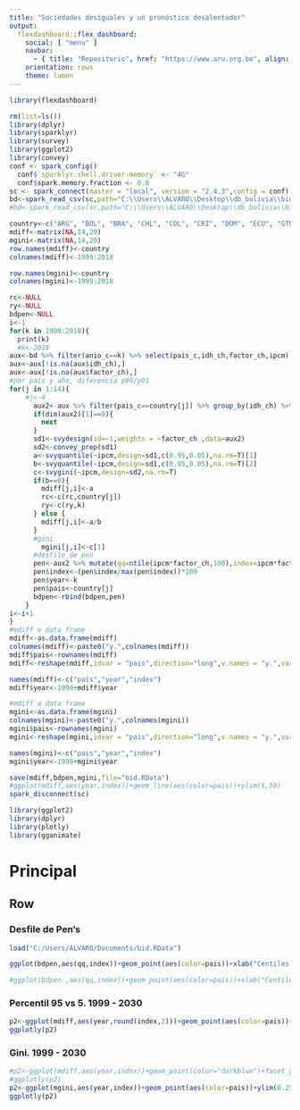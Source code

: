 ```yaml
---
title: "Sociedades desiguales y un pronóstico desalentador"
output: 
  flexdashboard::flex_dashboard:
    social: [ "menu" ]
    navbar:
      - { title: "Repositorio", href: "https://www.aru.org.bo", align: right }
    orientation: rows
    theme: lumen
---
```


```r
library(flexdashboard)
```

```r
rm(list=ls())
library(dplyr)
library(sparklyr)
library(survey)
library(ggplot2)
library(convey)
conf <- spark_config()
  conf$`sparklyr.shell.driver-memory` <- "4G"
  conf$spark.memory.fraction <- 0.8 
sc <- spark_connect(master = "local", version = "2.4.3",config = conf)  
bd<-spark_read_csv(sc,path="C:\\Users\\ALVARO\\Desktop\\db_bolivia\\bid\\bid.csv",name="bid")
#bd<-spark_read_csv(sc,path="C:\\Users\\ALVARO\\Desktop\\db_bolivia\\bid\\bidsample.csv",name="bid")

country<-c("ARG", "BOL", "BRA", "CHL", "COL", "CRI", "DOM", "ECU", "GTM", "MEX", "PER", "PRY", "SLV", "URY")
mdiff<-matrix(NA,14,20)
mgini<-matrix(NA,14,20)
row.names(mdiff)<-country
colnames(mdiff)<-1999:2018

row.names(mgini)<-country
colnames(mgini)<-1999:2018

rc<-NULL
ry<-NULL
bdpen<-NULL
i<-1
for(k in 1999:2018){
  print(k)
  #k<-2018
aux<-bd %>% filter(anio_c==k) %>% select(pais_c,idh_ch,factor_ch,ipcm) %>% mutate(idh_ch=as.numeric(idh_ch),factor_ch=as.numeric(factor_ch),ipcm=as.numeric(ipcm)) %>% collect() 
aux<-aux[!is.na(aux$idh_ch),]
aux<-aux[!is.na(aux$factor_ch),]
#por país y año, diferencia p99/p01
for(j in 1:14){
    #j<-4
      aux2<-aux %>% filter(pais_c==country[j]) %>% group_by(idh_ch) %>% summarise(ipcm=max(ipcm),factor_ch=max(factor_ch))
      if(dim(aux2)[1]==0){
        next
      }
      sd1<-svydesign(id=~1,weights = ~factor_ch ,data=aux2)
      sd2<-convey_prep(sd1)
      a<-svyquantile(~ipcm,design=sd1,c(0.95,0.05),na.rm=T)[1]
      b<-svyquantile(~ipcm,design=sd1,c(0.95,0.05),na.rm=T)[2]
      c<-svygini(~ipcm,design=sd2,na.rm=T)
      if(b==0){
        mdiff[j,i]<-a
        rc<-c(rc,country[j])
        ry<-c(ry,k)
      } else {
        mdiff[j,i]<-a/b
      }
      #gini 
        mgini[j,i]<-c[1]
      #desfile de pen
      pen<-aux2 %>% mutate(qq=ntile(ipcm*factor_ch,100),index=ipcm*factor_ch) %>% group_by(qq) %>% summarise(index=sum(index))
      pen$index<-(pen$index/max(pen$index))*100
      pen$year<-k
      pen$pais<-country[j]
      bdpen<-rbind(bdpen,pen)
    }
i<-i+1
}
#mdiff a data frame
mdiff<-as.data.frame(mdiff)
colnames(mdiff)<-paste0("y.",colnames(mdiff))
mdiff$pais<-rownames(mdiff)
mdiff<-reshape(mdiff,idvar = "pais",direction="long",v.names = "y.",varying = list(1:20))

names(mdiff)<-c("pais","year","index")
mdiff$year<-1998+mdiff$year

#mdiff a data frame
mgini<-as.data.frame(mgini)
colnames(mgini)<-paste0("y.",colnames(mgini))
mgini$pais<-rownames(mgini)
mgini<-reshape(mgini,idvar = "pais",direction="long",v.names = "y.",varying = list(1:20))

names(mgini)<-c("pais","year","index")
mgini$year<-1998+mgini$year

save(mdiff,bdpen,mgini,file="bid.RData")
#ggplot(mdiff,aes(year,index))+geom_line(aes(color=pais))+ylim(5,50)
spark_disconnect(sc)
```

```r
library(ggplot2)
library(dplyr)
library(plotly)
library(gganimate)
```


Principal
===============================================================

Row 
---------------------------------------------------------------

### Desfile de Pen's  
```r
load("C:/Users/ALVARO/Documents/bid.RData")

ggplot(bdpen,aes(qq,index))+geom_point(aes(color=pais))+xlab("Centiles (q)")+ylab("suma(ipcm_q)/max(suma(ipcm_q))")+transition_time(year)+labs(title = 'Año: {frame_time}') 

#ggplot(bdpen ,aes(qq,index))+geom_point(aes(color=pais))+xlab("Centiles (q)")+ylab("suma(ipcm_q)/max(suma(ipcm_q))")+transition_time(year)
```

### Percentil 95 vs 5. 1999 - 2030
```r
p2<-ggplot(mdiff,aes(year,round(index,2)))+geom_point(aes(color=pais))+facet_wrap(~pais)+ylim(0,200)
ggplotly(p2)
```

### Gini. 1999 - 2030
```r
#p2<-ggplot(mdiff,aes(year,index))+geom_point(color="darkblue")+facet_grid(~pais)+ylim(5,100)
#ggplotly(p2)
p2<-ggplot(mgini,aes(year,index))+geom_point(aes(color=pais))+ylim(0.25,0.75)
ggplotly(p2)
```
